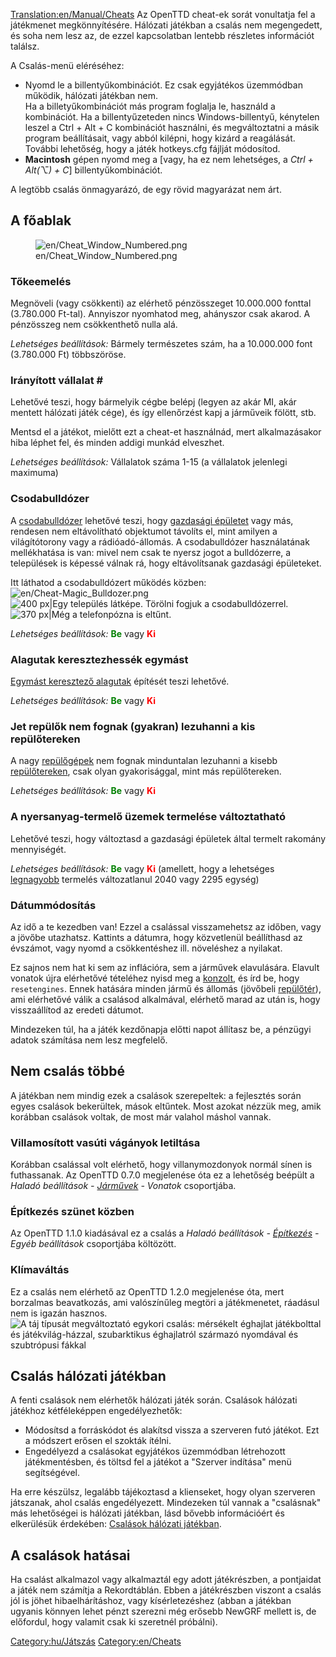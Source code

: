 [[Translation:en/Manual/Cheats]]
{{hu/Tartalomjegyzék}}{{hu/Figyelmeztetés| Cheat-ek használatával elárulod versenytársaidat. Tartsd szem előtt, hogy egy ilyen szégyenfoltra emlékeztetni fognak akár az örökkévalóságig is (ami azt is jelenti, hogy játékmentésed tárolja a cheat-használatot).}}
Az OpenTTD cheat-ek sorát vonultatja fel a játékmenet megkönnyítésére. Hálózati játékban a csalás nem megengedett, és soha nem lesz az, de ezzel kapcsolatban lentebb részletes információt találsz.


A Csalás-menü eléréséhez:
*Nyomd le a {{en/Keypress|Ctrl|Alt|C}} billentyűkombinációt. Ez csak egyjátékos üzemmódban működik, hálózati játékban nem. <br>Ha a billetyűkombinációt más program foglalja le, használd a {{en/Keypress|Ctrl|Alt|Win|C}} kombinációt. Ha a billentyűzeteden nincs Windows-billentyű, kénytelen leszel a Ctrl + Alt + C kombinációt használni, és megváltoztatni a másik program beállításait, vagy abból kilépni, hogy kizárd a reagálását. További lehetőség, hogy a játék hotkeys.cfg fájlját módosítod.
*'''Macintosh''' gépen nyomd meg a{{en/Keypress|Control|Cmd|C}} [vagy, ha ez nem lehetséges, a ''Ctrl + Alt(⌥) + C''] billentyűkombinációt.

A legtöbb csalás önmagyarázó, de egy rövid magyarázat nem árt.

==A főablak==

[[File:en/Cheat Window Numbered.png|frame|center]]


===Tőkeemelés===
Megnöveli (vagy csökkenti) az elérhető pénzösszeget 10.000.000 fonttal (3.780.000 Ft-tal). Annyiszor nyomhatod meg, ahányszor csak akarod. A pénzösszeg nem csökkenthető nulla alá.

''Lehetséges beállítások:'' Bármely természetes szám, ha a 10.000.000 font (3.780.000 Ft) többszöröse.

===Irányított vállalat #===
Lehetővé teszi, hogy bármelyik cégbe belépj (legyen az akár MI, akár mentett hálózati játék cége), és így ellenőrzést kapj a járműveik fölött, stb.

Mentsd el a játékot, mielőtt ezt a cheat-et használnád, mert alkalmazásakor hiba léphet fel, és minden addigi munkád elveszhet.

''Lehetséges beállítások:'' Vállalatok száma 1-15 (a vállalatok jelenlegi maximuma)

===Csodabulldózer===
A [[hu/Csodabulldózer|csodabulldózer]] lehetővé teszi, hogy [[hu/Manual/Gazdasági épületek|gazdasági épületet]] vagy más, rendesen nem eltávolítható objektumot távolíts el, mint amilyen a világítótorony vagy a rádióadó-állomás. A csodabulldózer használatának mellékhatása is van: mivel nem csak te nyersz jogot a bulldózerre, a települések is képessé válnak rá, hogy eltávolítsanak gazdasági épületeket. 

Itt láthatod a csodabulldózert működés közben: [[File:en/Cheat-Magic Bulldozer.png]]
[[File:en/Town Before.png|thumb|left|400 px|Egy település látképe. Törölni fogjuk a csodabulldózerrel.]]
[[File:en/Town After.png|thumb|center|370 px|Még a telefonpózna is eltűnt.]]
{{en/-}}

''Lehetséges beállítások:'' <span style="color:green">'''Be'''</span> vagy <span style="color:red">'''Ki'''</span>

===Alagutak keresztezhessék egymást===
[[hu/Keresztező alagutak|Egymást keresztező alagutak]] építését teszi lehetővé.

''Lehetséges beállítások:'' <span style="color:green">'''Be'''</span> vagy <span style="color:red">'''Ki'''</span>

===Jet repülők nem fognak (gyakran) lezuhanni a kis repülőtereken===
A nagy [[hu/Manual/Légi járművek|repülőgépek]] nem fognak minduntalan lezuhanni a kisebb [[hu/Manual/Repülőterek#Lezuhanás|repülőtereken]], csak olyan gyakorisággal, mint más repülőtereken.

''Lehetséges beállítások:'' <span style="color:green">'''Be'''</span> vagy <span style="color:red">'''Ki'''</span>

===A nyersanyag-termelő üzemek termelése változtatható===
Lehetővé teszi, hogy változtasd a gazdasági épületek által termelt rakomány mennyiségét.

''Lehetséges beállítások:'' <span style="color:green">'''Be'''</span> vagy <span style="color:red">'''Ki'''</span> (amellett, hogy a lehetséges [[hu/Manual/Game Mechanics/Játéktechnika#Az egyenletes gazdaság szabályai|legnagyobb]] termelés változatlanul 2040 vagy 2295 egység)

===Dátummódosítás===
Az idő a te kezedben van! Ezzel a csalással visszamehetsz az időben, vagy a jövőbe utazhatsz. Kattints a dátumra, hogy közvetlenül beállíthasd az évszámot, vagy nyomd a csökkentéshez ill. növeléshez a nyilakat.

Ez sajnos nem hat ki sem az inflációra, sem a járművek elavulására. Elavult vonatok újra elérhetővé tételéhez nyisd meg a [[hu/Konzol|konzolt]], és írd be, hogy <code>resetengines</code>. Ennek hatására minden jármű és állomás (jövőbeli [[hu/Manual/Repülőterek|repülőtér]]), ami elérhetővé válik a csalásod alkalmával, elérhető marad az után is, hogy visszaállítod az eredeti dátumot.

Mindezeken túl, ha a játék kezdőnapja előtti napot állítasz be, a pénzügyi adatok számítása nem lesz megfelelő.

==Nem csalás többé==
A játékban nem mindig ezek a csalások szerepeltek: a fejlesztés során egyes csalások bekerültek, mások eltűntek. Most azokat nézzük meg, amik korábban csalások voltak, de most már valahol máshol vannak.

===Villamosított vasúti vágányok letiltása===
Korábban csalással volt elérhető, hogy villanymozdonyok normál sínen is futhassanak. Az OpenTTD 0.7.0 megjelenése óta ez a lehetőség beépült a ''Haladó beállítások - [[hu/Haladó beállítások/Járművek#Vonatok|Járművek]] - Vonatok'' csoportjába. 

===Építkezés szünet közben===
Az OpenTTD 1.1.0 kiadásával ez a csalás a ''Haladó beállítások - [[hu/Haladó beállítások/Építkezés#Építkezés - Egyéb beállítások|Építkezés]] - Egyéb beállítások'' csoportjába költözött.

===Klímaváltás===
Ez a csalás nem elérhető az OpenTTD 1.2.0 megjelenése óta, mert borzalmas beavatkozás, ami valószínűleg megtöri a játékmenetet, ráadásul nem is igazán hasznos.
[[File:en/Switch climate.png|center|frame|A táj típusát megváltoztató egykori csalás: mérsékelt éghajlat játékbolttal és játékvilág-házzal, szubarktikus éghajlatról származó nyomdával és szubtrópusi fákkal]]


==Csalás hálózati játékban==
A fenti csalások nem elérhetők hálózati játék során. Csalások hálózati játékhoz kétféleképpen engedélyezhetők:
* Módosítsd a forráskódot és alakítsd vissza a szerveren futó játékot. Ezt a módszert erősen el szokták ítélni.
* Engedélyezd a csalásokat egyjátékos üzemmódban létrehozott játékmentésben, és töltsd fel a játékot a "Szerver indítása" menü segítségével.
Ha erre készülsz, legalább tájékoztasd a klienseket, hogy olyan szerveren játszanak, ahol csalás engedélyezett.  Mindezeken túl vannak a "csalásnak" más lehetőségei is hálózati játékban, lásd bővebb információért és elkerülésük érdekében: [[hu/Csalások hálózati játékban|Csalások hálózati játékban]].


==A csalások hatásai==
Ha csalást alkalmazol vagy alkalmaztál egy adott játékrészben, a pontjaidat a játék nem számítja a Rekordtáblán. Ebben a játékrészben viszont a csalás jól is jöhet hibaelhárításhoz, vagy kísérletezéshez (abban a játékban ugyanis könnyen lehet pénzt szerezni még erősebb NewGRF mellett is, de előfordul, hogy valamit csak ki szeretnél próbálni).

[[Category:hu/Játszás]]
[[Category:en/Cheats]]